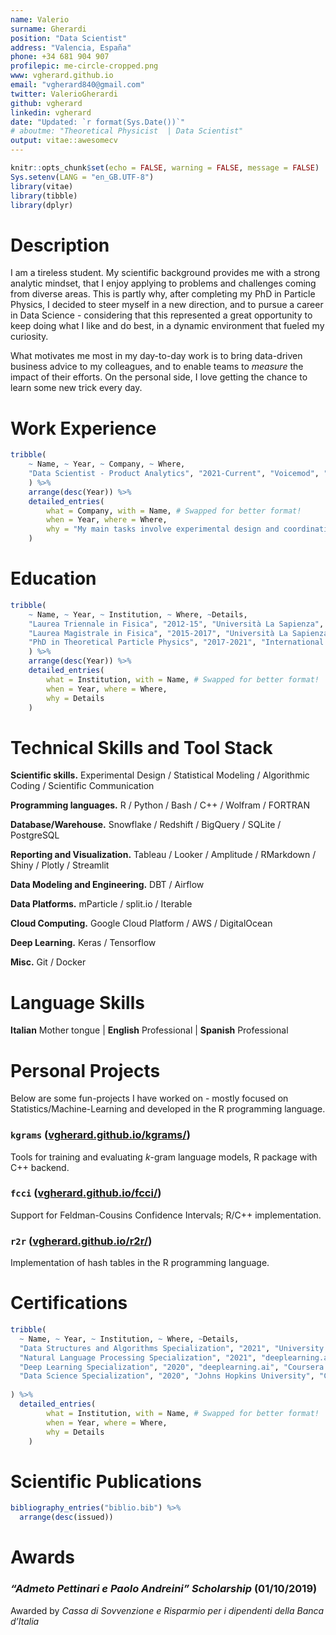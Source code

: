 ```yaml
---
name: Valerio
surname: Gherardi
position: "Data Scientist"
address: "Valencia, España"
phone: +34 681 904 907
profilepic: me-circle-cropped.png
www: vgherard.github.io
email: "vgherard840@gmail.com"
twitter: ValerioGherardi
github: vgherard
linkedin: vgherard
date: "Updated: `r format(Sys.Date())`"
# aboutme: "Theoretical Physicist  | Data Scientist"
output: vitae::awesomecv
---
```


```r
knitr::opts_chunk$set(echo = FALSE, warning = FALSE, message = FALSE)
Sys.setenv(LANG = "en_GB.UTF-8")
library(vitae)
library(tibble)
library(dplyr)
```

# Description

I am a tireless student. My scientific background provides me with a strong 
analytic mindset, that I enjoy applying to problems and challenges coming 
from diverse areas. This is partly why, after completing my PhD in Particle 
Physics, I decided to steer myself in a new direction, 
and to pursue a career in Data Science - considering that this represented a 
great opportunity to keep doing what I like and do best, in a dynamic 
environment that fueled my curiosity.

What motivates me most in my day-to-day work is to bring data-driven business 
advice to my colleagues, and to enable teams to *measure* the impact of 
their efforts. On the personal side, I love getting the chance to learn some new 
trick every day.

# Work Experience
```r
tribble(
	~ Name, ~ Year, ~ Company, ~ Where,
	"Data Scientist - Product Analytics", "2021-Current", "Voicemod", "Valencia, Spain"
	) %>%
	arrange(desc(Year)) %>%
	detailed_entries(
		what = Company, with = Name, # Swapped for better format!
		when = Year, where = Where,
		why = "My main tasks involve experimental design and coordination of A/B tests, analysis of complex user behavioral data, inference and predictive modeling around product decisions. Working closely with the Content and Monetization teams, these analyses usually revolve around the optimisation of activation, engagement and financial KPIs. In addition to that, I often provide support for data-engineering and reporting needs, especially on the data-modeling front."
	)
```


# Education

```r
tribble(
	~ Name, ~ Year, ~ Institution, ~ Where, ~Details,
	"Laurea Triennale in Fisica", "2012-15", "Università La Sapienza", "Rome, Italy", "Final Grade: 110/110 cum laude",
	"Laurea Magistrale in Fisica", "2015-2017", "Università La Sapienza", "Rome, Italy", "Final Grade: 110/110 cum laude",
	"PhD in Theoretical Particle Physics", "2017-2021", "International School for Advanced Studies (SISSA)", "Trieste, Italy", "Awarded with honourable mention."
	) %>%
	arrange(desc(Year)) %>%
	detailed_entries(
		what = Institution, with = Name, # Swapped for better format!
		when = Year, where = Where, 
		why = Details
	)
```

# Technical Skills and Tool Stack

**Scientific skills.** Experimental Design / Statistical Modeling / Algorithmic Coding / Scientific Communication

**Programming languages.** R / Python / Bash / C++ / Wolfram / FORTRAN

**Database/Warehouse.** Snowflake / Redshift / BigQuery / SQLite / PostgreSQL

**Reporting and Visualization.** Tableau / Looker / Amplitude / RMarkdown / Shiny / Plotly / Streamlit

**Data Modeling and Engineering.** DBT / Airflow

**Data Platforms.** mParticle / split.io / Iterable

**Cloud Computing.** Google Cloud Platform / AWS / DigitalOcean

**Deep Learning.** Keras / Tensorflow

**Misc.** Git / Docker

# Language Skills

**Italian** Mother tongue | **English** Professional | **Spanish** Professional

# Personal Projects

Below are some fun-projects I have worked on - mostly focused on 
Statistics/Machine-Learning and developed in the R programming language.

### `kgrams` ([vgherard.github.io/kgrams/](https://vgherard.github.io/kgrams/)) {-}
Tools for training and evaluating $k$-gram language models, R package with C++ backend.

### `fcci` ([vgherard.github.io/fcci/](https://vgherard.github.io/fcci/)) {-}
Support for Feldman-Cousins Confidence Intervals; R/C++ implementation.

### `r2r` ([vgherard.github.io/r2r/](https://vgherard.github.io/r2r/)) {-}
Implementation of hash tables in the R programming language.

# Certifications

```r
tribble(
  ~ Name, ~ Year, ~ Institution, ~ Where, ~Details,
  "Data Structures and Algorithms Specialization", "2021", "University of California San Diego", "Coursera.org", "Course description and certificate: https://coursera.org/share/4fe6c2e914585cb813c93488d20d8f52",
  "Natural Language Processing Specialization", "2021", "deeplearning.ai", "Coursera.org", "Course description and certificate: https://coursera.org/share/903e270df65d75737d6c884743509e84",
  "Deep Learning Specialization", "2020", "deeplearning.ai", "Coursera.org", "Course description and certificate: https://coursera.org/share/1a79776ec145f7d140c93b95281f5250",
  "Data Science Specialization", "2020", "Johns Hopkins University", "Coursera.org", "Course description and certificate: https://coursera.org/share/3d64e7b0e1038f16fdb2103a71878e53"
  
) %>% 
  detailed_entries(
		what = Institution, with = Name, # Swapped for better format!
		when = Year, where = Where, 
		why = Details
	)
```

# Scientific Publications

```r
bibliography_entries("biblio.bib") %>%
  arrange(desc(issued))
```

# Awards

### *"Admeto Pettinari e Paolo Andreini" Scholarship* (01/10/2019){-}
Awarded by *Cassa di Sovvenzione e Risparmio per i dipendenti della Banca d'Italia* 
